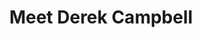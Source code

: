 ---
slug: pei-devs/elders
title: Meet Derek Campbell
description: One of the original members of the group. Derek was an active elder in 2013-2015 where he helped spread the group across the island, bring the group through Summerside and beyond.
firstName: Derek
lastName: Campbell
photo: /images/profiles/derek-campbell.png
pubDate: 01/16/2023
peiDevsElder: inactive
---